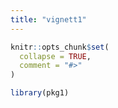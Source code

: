 ```yaml
---
title: "vignett1"
---
```


```r
knitr::opts_chunk$set(
  collapse = TRUE,
  comment = "#>"
)
```

```r
library(pkg1)
```
